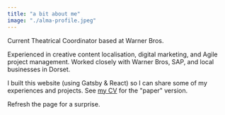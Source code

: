 ```yaml
---
title: "a bit about me"
image: "./alma-profile.jpeg"
---
```


Current Theatrical Coordinator based at Warner Bros. 

Experienced in creative content localisation, digital marketing, and Agile project management. Worked closely with Warner Bros, SAP, and local businesses in Dorset. 

I built this website (using Gatsby & React) so I can share some of my experiences and projects. See <a href="https://indd.adobe.com/view/3b48fe9f-3f91-4204-9bb7-6e89f229c1c0" target="_blank" rel="nofollow noopener noreferrer" aria-label="External Link"><Underlining color={Theme.colors.tertiary} hoverColor={Theme.colors.secondary}>my CV</Underlining></a> for the "paper" version.

Refresh the page for a surprise.